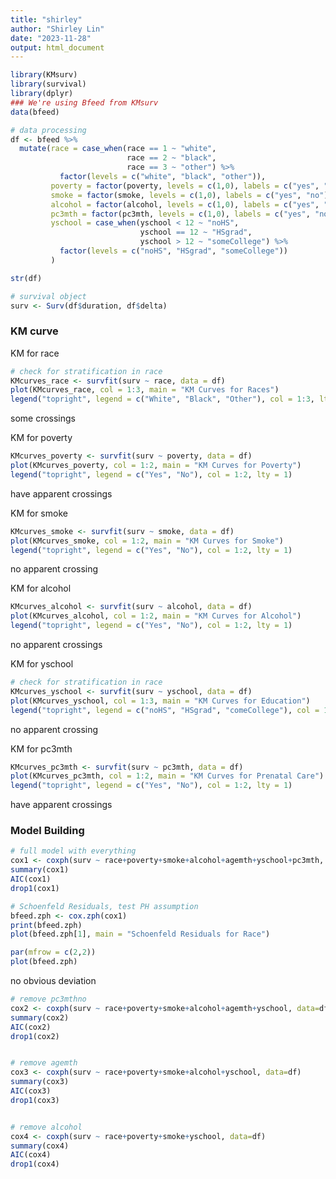 ```yaml
---
title: "shirley"
author: "Shirley Lin"
date: "2023-11-28"
output: html_document
---
```


```r
library(KMsurv)
library(survival)
library(dplyr)
### We're using Bfeed from KMsurv
data(bfeed)
```

```r
# data processing
df <- bfeed %>% 
  mutate(race = case_when(race == 1 ~ "white",
                          race == 2 ~ "black", 
                          race == 3 ~ "other") %>% 
           factor(levels = c("white", "black", "other")),
         poverty = factor(poverty, levels = c(1,0), labels = c("yes", "no")),
         smoke = factor(smoke, levels = c(1,0), labels = c("yes", "no")),
         alcohol = factor(alcohol, levels = c(1,0), labels = c("yes", "no")),
         pc3mth = factor(pc3mth, levels = c(1,0), labels = c("yes", "no")),
         yschool = case_when(yschool < 12 ~ "noHS",
                             yschool == 12 ~ "HSgrad", 
                             yschool > 12 ~ "someCollege") %>% 
           factor(levels = c("noHS", "HSgrad", "someCollege"))
         )

str(df)

# survival object
surv <- Surv(df$duration, df$delta)
```

### KM curve

KM for race
```r
# check for stratification in race
KMcurves_race <- survfit(surv ~ race, data = df)
plot(KMcurves_race, col = 1:3, main = "KM Curves for Races")
legend("topright", legend = c("White", "Black", "Other"), col = 1:3, lty = 1)
```
some crossings


KM for poverty
```r
KMcurves_poverty <- survfit(surv ~ poverty, data = df)
plot(KMcurves_poverty, col = 1:2, main = "KM Curves for Poverty")
legend("topright", legend = c("Yes", "No"), col = 1:2, lty = 1)
```
have apparent crossings


KM for smoke
```r
KMcurves_smoke <- survfit(surv ~ smoke, data = df)
plot(KMcurves_smoke, col = 1:2, main = "KM Curves for Smoke")
legend("topright", legend = c("Yes", "No"), col = 1:2, lty = 1)
```
no apparent crossing


KM for alcohol
```r
KMcurves_alcohol <- survfit(surv ~ alcohol, data = df)
plot(KMcurves_alcohol, col = 1:2, main = "KM Curves for Alcohol")
legend("topright", legend = c("Yes", "No"), col = 1:2, lty = 1)
```
no apparent crossings


KM for yschool
```r
# check for stratification in race
KMcurves_yschool <- survfit(surv ~ yschool, data = df)
plot(KMcurves_yschool, col = 1:3, main = "KM Curves for Education")
legend("topright", legend = c("noHS", "HSgrad", "comeCollege"), col = 1:3, lty = 1)
```
no apparent crossing


KM for pc3mth
```r
KMcurves_pc3mth <- survfit(surv ~ pc3mth, data = df)
plot(KMcurves_pc3mth, col = 1:2, main = "KM Curves for Prenatal Care")
legend("topright", legend = c("Yes", "No"), col = 1:2, lty = 1)
```
have apparent crossings






### Model Building

```r
# full model with everything
cox1 <- coxph(surv ~ race+poverty+smoke+alcohol+agemth+yschool+pc3mth, data=df)
summary(cox1)
AIC(cox1)
drop1(cox1)
```


```r
# Schoenfeld Residuals, test PH assumption
bfeed.zph <- cox.zph(cox1)
print(bfeed.zph)
plot(bfeed.zph[1], main = "Schoenfeld Residuals for Race")

par(mfrow = c(2,2))
plot(bfeed.zph)
```
no obvious deviation

```r
# remove pc3mthno
cox2 <- coxph(surv ~ race+poverty+smoke+alcohol+agemth+yschool, data=df)
summary(cox2)
AIC(cox2)
drop1(cox2)


# remove agemth
cox3 <- coxph(surv ~ race+poverty+smoke+alcohol+yschool, data=df)
summary(cox3)
AIC(cox3)
drop1(cox3)


# remove alcohol
cox4 <- coxph(surv ~ race+poverty+smoke+yschool, data=df)
summary(cox4)
AIC(cox4)
drop1(cox4)
```

